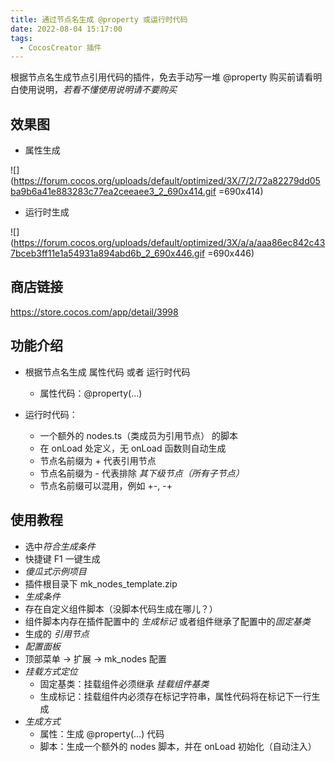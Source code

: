 ```yaml
---
title: 通过节点名生成 @property 或运行时代码
date: 2022-08-04 15:17:00
tags:
  - CocosCreator 插件
---
```


根据节点名生成节点引用代码的插件，免去手动写一堆 <span class="mention">@property</span>
购买前请看明白使用说明，_若看不懂使用说明请不要购买_

## 效果图

- 属性生成

![](https://forum.cocos.org/uploads/default/optimized/3X/7/2/72a82279dd05ba9b6a41e883283c77ea2ceeaee3_2_690x414.gif =690x414)

- 运行时生成

![](https://forum.cocos.org/uploads/default/optimized/3X/a/a/aaa86ec842c437bceb3ff11e1a54931a894abd6b_2_690x446.gif =690x446)

## 商店链接

<a href="https://store.cocos.com/app/detail/3998" class="onebox" target="_blank">
  https://store.cocos.com/app/detail/3998
</a>

## 功能介绍

- 根据节点名生成 属性代码 或者 运行时代码
  - 属性代码：<span class="mention">@property</span>(…)

- 运行时代码：
  - 一个额外的 nodes.ts（类成员为引用节点） 的脚本
  - 在 onLoad 处定义，无 onLoad 函数则自动生成
  - 节点名前缀为 + 代表引用节点
  - 节点名前缀为 - 代表排除 _其下级节点（所有子节点）_
  - 节点名前缀可以混用，例如 +-, -+

## 使用教程

- 选中*符合生成条件*
- 快捷键 F1 一键生成
- _傻瓜式示例项目_
- 插件根目录下 mk_nodes_template.zip
- _生成条件_
- 存在自定义组件脚本（没脚本代码生成在哪儿？）
- 组件脚本内存在插件配置中的 _生成标记_ 或者组件继承了配置中的*固定基类*
- 生成的 _引用节点_
- _配置面板_
- 顶部菜单 -> 扩展 -> mk_nodes 配置
- _挂载方式定位_
  - 固定基类：挂载组件必须继承 _挂载组件基类_
  - 生成标记：挂载组件内必须存在标记字符串，属性代码将在标记下一行生成
- _生成方式_
  - 属性：生成 <span class="mention">@property</span>(…) 代码
  - 脚本：生成一个额外的 nodes 脚本，并在 onLoad 初始化（自动注入）
